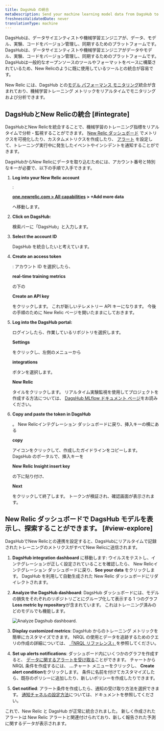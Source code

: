```yaml
---
title: DagsHub の統合
metaDescription: Send your machine learning model data from DagsHub to New Relic to understand your model's performance.
freshnessValidatedDate: never
translationType: machine
---
```



DagsHubは、データサイエンティストや機械学習エンジニアが、データ、モデル、実験、コードをバージョン管理し、同期するためのプラットフォームです。DagsHubは、データサイエンティストや機械学習エンジニアがデータやモデル、実験、コードをバージョン管理し、同期するためのプラットフォームです。DagsHubは一般的なオープンソースのツールやフォーマットをベースに構築されているため、New Relicのように既に使用しているツールとの統合が容易です。

New Relic には、DagsHub との[モデル パフォーマンス モニタリング](/docs/alerts-applied-intelligence/mlops/get-started/intro-mlops/)統合が含まれており、機械学習トレーニング メトリックをリアルタイムでモニタリングおよび分析できます。

## DagsHubとNew Relicの統合 [#integrate]

DagsHubとNew Relicを統合することで、機械学習のトレーニング指標をリアルタイムで分析・監視することができます。 [New Relic ダッシュボード](/docs/query-your-data/explore-query-data/dashboards/introduction-dashboards/) でメトリクスを可視化したり、カスタムメトリクスを作成したり、 [アラート](/docs/alerts-applied-intelligence/new-relic-alerts/learn-alerts/introduction-alerts/) を設定して、トレーニング実行中に発生したイベントやインシデントを通知することができます。

DagsHubからNew Relicにデータを取り込むためには、アカウント番号と特別なキーが必要で、以下の手順で入手できます。

1. <DoNotTranslate>**Log into your New Relic account**</DoNotTranslate>

   :

   <DoNotTranslate>**[one.newrelic.com > All capabilities](https://one.newrelic.com/all-capabilities) > +Add more data**</DoNotTranslate>

   へ移動します。

2. <DoNotTranslate>**Click on DagsHub:**</DoNotTranslate>

   検索バーに「DagsHub」と入力します。

3. <DoNotTranslate>**Select the account ID**</DoNotTranslate>

   DagsHub を統合したいと考えています。

4. <DoNotTranslate>**Create an access token**</DoNotTranslate>

   : アカウント ID を選択したら、

   <DoNotTranslate>**real-time training metrics**</DoNotTranslate>

   の下の

   <DoNotTranslate>**Create an API key**</DoNotTranslate>

   をクリックします。 これが新しいテレメトリー API キーになります。 今後の手順のために New Relic ページを開いたままにしておきます。

5. <DoNotTranslate>**Log into the DagsHub portal:**</DoNotTranslate>

   ログインしたら、作業しているリポジトリを選択します。

   <DoNotTranslate>**Settings**</DoNotTranslate>

   をクリックし、左側のメニューから

   <DoNotTranslate>**integrations**</DoNotTranslate>

   ボタンを選択します。

   <DoNotTranslate>**New Relic**</DoNotTranslate>

   タイルをクリックします。 リアルタイム実験監視を使用してプロジェクトを作成する方法については、 [DagsHub MLflow ドキュメント ページ](https://dagshub.com/docs/integration_guide/mlflow_tracking/)をお読みください。

6. <DoNotTranslate>**Copy and paste the token in DagsHub**</DoNotTranslate>

   。 New Relicインテグレーション ダッシュボードに戻り、挿入キーの横にある

   <DoNotTranslate>**copy**</DoNotTranslate>

   アイコンをクリックして、作成したガイドラインをコピーします。 DagsHub のポータルで、挿入キーを

   <DoNotTranslate>**New Relic Insight insert key**</DoNotTranslate>

   の下に貼り付け、

   <DoNotTranslate>**Next**</DoNotTranslate>

   をクリックして終了します。 トークンが検証され、確認画面が表示されます。

<InstallFeedback/>

## New Relic ダッシュボードで DagsHub モデルを表示し、探索することができます。 [#view-explore]

DagsHubでNew Relicとの連携を設定すると、DagsHubにリアルタイムで記録されたトレーニングのメトリクスがすべてNew Relicに送信されます。

1. <DoNotTranslate>**DagsHub integration dashboard**</DoNotTranslate> に移動します: ウイルスをテストし、インテグレーションが正しく設定されていることを確認したら、 New Relicインテグレーション ダッシュボードに戻り、<DoNotTranslate>**See your data**</DoNotTranslate> をクリックします。 DagsHub を利用して自動生成された New Relic ダッシュボードにリダイレクトされます。

2. <DoNotTranslate>**Analyze the DagsHub dashboard**</DoNotTranslate>: DagsHub ダッシュボードには、モデルの損失をそれぞれのリポジトリごとにグループ化して表示する 1 つのグラフ<DoNotTranslate>**Loss metric by repository**</DoNotTranslate>が含まれています。 これはトレーニング済みのどのモデルでも機能します。

   <img
     title="Analyze Dagshub dashboard"
     alt="Analyze Dagshub dashboard."
     src={modelperformancemonitoringDasgshubDashboard}
   />

3. <DoNotTranslate>**Display customized metrics**</DoNotTranslate>: DagsHub からのトレーニング メトリックを簡単にカスタマイズできます。 NRQL の使用とデータを追跡するためのクエリの作成の詳細については、 [「NRQL リファレンス」](/docs/query-your-data/nrql-new-relic-query-language/get-started/nrql-syntax-clauses-functions/)を参照してください。

4. <DoNotTranslate>**Set up alerts notifications**</DoNotTranslate>: ダッシュボード内にいくつかのグラフを作成すると、 [データに関するアラートを受け取る](/docs/alerts-applied-intelligence/new-relic-alerts/alert-policies/create-edit-or-find-alert-policy/)ことができます。 チャートから NRQL <InlinePopover type="alerts"/>条件を作成するには、 <DoNotTranslate>**...**</DoNotTranslate>チャート メニューをクリックし、 <DoNotTranslate>**Create alert condition**</DoNotTranslate>をクリックします。 条件に名前を付けてカスタマイズしたら、既存のポリシーに追加したり、新しいポリシーを作成したりできます。

5. <DoNotTranslate>**Get notified**</DoNotTranslate>: アラート条件を作成したら、通知の受け取り方法を選択できます。 [通知チャネルの設定方法](/docs/alerts-applied-intelligence/new-relic-alerts/alert-notifications/notification-channels-control-where-send-alerts/)については、ドキュメントを参照してください。

これで、New Relic と DagsHub が正常に統合されました。 新しく作成されたアラートは New Relic アラートと関連付けられており、新しく報告された予測に関するデータが表示されます。